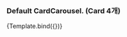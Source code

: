 
<Meta title="CardCarousel" component={CardCarousel} />


### Default CardCarousel. (Card 4개)

<Canvas>
  <Story
    name="Default"
    args={{
      toRenderCardProps: [
        {
          mode: "Default",
          title: "Card title 1",
          subtitle: "Card subtitle",
          cardText:
            "Some quick example text to build on the card title and make up the bulk of the card's content.",
          nowPrice: 38023,
          totalPrice: 100000,
        },
        {
          mode: "Default",
          title: "Card title 2",
          subtitle: "Card subtitle",
          cardText:
            "Some quick example text to build on the card title and make up the bulk of the card's content.",
          nowPrice: 38023,
          totalPrice: 100000,
        },
        {
          mode: "Default",
          title: "Card title 3",
          subtitle: "Card subtitle",
          cardText:
            "Some quick example text to build on the card title and make up the bulk of the card's content.",
          nowPrice: 38023,
          totalPrice: 100000,
        },
        {
          mode: "Default",
          title: "Card title 4",
          subtitle: "Card subtitle",
          cardText:
            "Some quick example text to build on the card title and make up the bulk of the card's content.",
          nowPrice: 38023,
          totalPrice: 100000,
        },
      ],
    }}
  >
    {Template.bind({})}
  </Story>
</Canvas>
